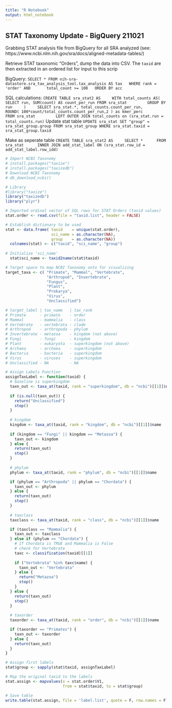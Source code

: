 ```yaml
---
title: "R Notebook"
output: html_notebook
---
```

## STAT Taxonomy Update - BigQuery 211021

Grabbing STAT analysis file from BigQuery for all SRA analyzed
(see: https://www.ncbi.nlm.nih.gov/sra/docs/aligned-metadata-tables/)


Retrieve STAT taxonomic "Orders", dump the data into CSV.
The `taxid` are then extracted in an ordered list for input to this
scrip

BigQuery: 
`
  SELECT * FROM nih-sra-datastore.sra_tax_analysis_tool.tax_analysis AS tax
  WHERE rank = 'order' AND
      total_count >= 100
  ORDER BY acc
`

SQL calculations:
`
CREATE TABLE sra_stat2 AS
	WITH total_counts AS( 
		SELECT run, SUM(count) AS count_per_run FROM sra_stat
		GROUP BY run
	)
	SELECT sra_stat.*, total_counts.count_per_run,
		ROUND( 100*count/total_counts.count_per_run,2 ) as kmer_perc
		FROM sra_stat
		LEFT OUTER JOIN total_counts on (sra_stat.run = total_counts.run)
`
Update stat table
`
UPDATE sra_stat
SET "group" = sra_stat_group.group
FROM sra_stat_group
WHERE sra_stat.taxid =  sra_stat_group.taxid
`


Make as seperate table
`
CREATE TABLE sra_stat2 AS
	SELECT * 
	FROM sra_stat 
	INNER JOIN add_stat_label ON (sra_stat.row_id = add_stat_label.row_idd)
`

```r
# Import NCBI Taxonomy
# install.packages("taxize")
# install.packages("taxizedb")
# Download NCBI Taxonomy
# db_download_ncbi()

# Library
#library("taxize")
library("taxizedb")
library("plyr")

```


```r
# Imported ordinal vector of SQL rows for STAT Orders (taxid values)
stat.order <- read.csv(file = "taxid.list", header = FALSE)

# Establish dictionary to be used
stat <- data.frame( taxid    = unique(stat.order),
                    sci_name = as.character(NA),
                    group    = as.character(NA))
  colnames(stat) <- c("taxid", "sci_name", "group")
  
# Initialize 'sci_name'
  stat$sci_name <- taxid2name(stat$taxid)
```  
  
```r
# Target space to map NCBI Taxonomy onto for visualizing
target_taxa <- c( "Primate", "Mammal", "Vertebrate",
                  "Arthropod", "Invertebrate",
                  "Fungus",
                  "Plant",
                  "Prokarya",
                  "Virus",
                  "Unclassified")

# target_label | tax_name   | tax_rank
# Primate      - primate    - order
# Mammal       - mammalia   - class
# Vertebrate   - vertebrata - clade
# Arthropod    - arthropoda - phylum
# Invertebrate - metazoa    - kingdom (not above)
# Fungi        - fungi      - kingdom
# Plant        - eukaryota  - superkingdom (not above)
# Archaea      - archaea    - superkingdom
# Bacteria     - bacteria   - superkingdom
# Virus        - viruses    - superkingdom
# Unclassified - NA         - NA
```

```r
# Assign Labels Function
assignTaxLabel <- function(taxid) {
  # baseline is superkingdom
  taxn_out <- taxa_at(taxid, rank = "superkingdom", db = "ncbi")[[1]]$name
  
  if (is.null(taxn_out)) {
    return("Unclassified")
    stop()
  }
  
  # kingdom
  kingdom <- taxa_at(taxid, rank = "kingdom", db = "ncbi")[[1]]$name
  
  if (kingdom == "Fungi" || kingdom == "Metazoa") {
    taxn_out <- kingdom
  } else {
    return(taxn_out)
    stop()
  }
  
  # phylum
  phylum <- taxa_at(taxid, rank = "phylum", db = "ncbi")[[1]]$name

  if (phylum == "Arthropoda" || phylum == "Chordata") {
    taxn_out <- phylum
  } else {
    return(taxn_out)
    stop()
  }
  
  # taxclass
  taxclass <- taxa_at(taxid, rank = "class", db = "ncbi")[[1]]$name

  if (taxclass == "Mammalia") {
    taxn_out <- taxclass
  } else if (phylum == "Chordata") {
    # If Chordata is TRUE and Mammalia is False
    # check for Vertebrate
    taxc <- classification(taxid)[[1]]
    
    if ("Vertebrata" %in% taxc$name) {
      taxn_out <- "Vertebrata"
    } else {
      return("Metazoa")
      stop()
    }
  } else {
    return(taxn_out)
    stop()
  }
  
  # taxorder
  taxorder <- taxa_at(taxid, rank = "order", db = "ncbi")[[1]]$name

  if (taxorder == "Primates") {
    taxn_out <- taxorder
  } else {
    return(taxn_out)
  }
}
```

```r
# Assign first labels
stat$group <- sapply(stat$taxid, assignTaxLabel)

# Map the original taxid to the labels
stat.assign <- mapvalues(x = stat.order$V1,
                         from = stat$taxid, to = stat$group)
```

```r
# Save table
write.table(stat.assign, file = 'label.list', quote = F, row.names = F)

```
